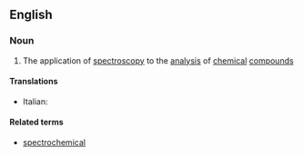 ==English==

===Noun===
{{wikipedia}}
{{en-noun|-}}

#{{chemistry|physics}} The application of [[spectroscopy]] to the [[analysis]] of [[chemical]] [[compound]]s

====Translations====
{{trans-top|chemical spectroscopy}}
* Italian: {{t-|it|spettrochimica}}
{{trans-mid}}

{{trans-bottom}}

====Related terms====
*[[spectrochemical]]